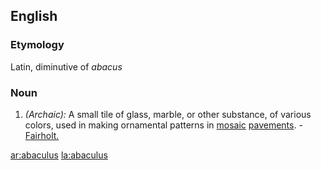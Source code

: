 ==English==

===Etymology===
Latin, diminutive of ''abacus''

===Noun===
{{en-noun-irreg|abaculi}}

# ''(Archaic):'' A small tile of glass, marble, or other substance, of various colors, used in making ornamental patterns in [[mosaic]] [[pavements]]. - [[Fairholt.]]

[[ar:abaculus]]
[[la:abaculus]]